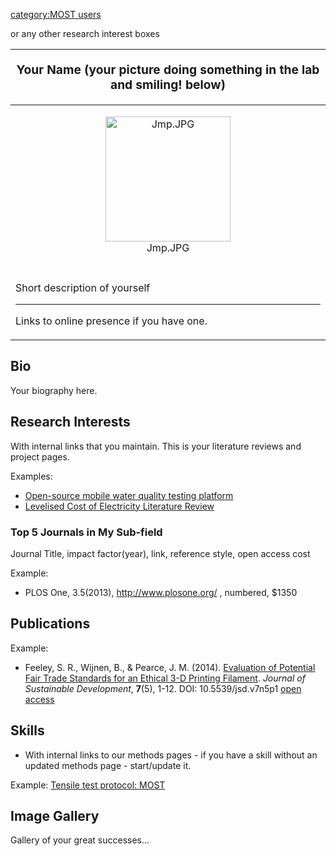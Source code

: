 [[category:MOST users]]

{{MOST}}

{{userboxtop}}
{{User MOST}}
{{User photovoltaic}}
{{User OSH}}
{{User 3D printing}}
or any other research interest boxes
{{userboxbottom}}

{|style="border:1px solid #D0D0FF; background-color: #D0D0FF; margin-left:.1em; margin-top:1px; -moz-border-radius:15px;" align="right" width="400px"
!<center><big>Your Name (your picture doing something in the lab and smiling! below)</big></center>
|-
|<center>[[Image:Jmp.JPG|200px]]</center>
|-
|-
|Short description of yourself
----
Links to online presence if you have one.
|}

==Bio==
Your biography here.



== Research Interests ==
With internal links that you maintain. This is your literature reviews and project pages.

Examples:
* [[Open-source mobile water quality testing platform]]
*[[Levelised Cost of Electricity Literature Review]]

===Top 5 Journals in My Sub-field===
Journal Title, impact factor(year), link, reference style, open access cost

Example:
*PLOS One, 3.5(2013), http://www.plosone.org/ , numbered, $1350

==Publications==
Example:
* Feeley, S. R., Wijnen, B., & Pearce, J. M. (2014). [http://www.ccsenet.org/journal/index.php/jsd/article/view/32187 Evaluation of Potential Fair Trade Standards for an Ethical 3-D Printing Filament]. ''Journal of Sustainable Development'', '''7'''(5), 1-12. DOI: 10.5539/jsd.v7n5p1  [https://www.academia.edu/8406439/Evaluation_of_Potential_Fair_Trade_Standards_for_an_Ethical_3-D_Printing_Filament open access]

==Skills==
* With internal links to our methods pages - if you have a skill without an updated methods page - start/update it.
Example:
[[Tensile test protocol: MOST]]

==Image Gallery==
Gallery of your great successes...

{{gallery
|width=180
|height=135
|lines=2
|Image:Fig_5(1).jpg|Fig 1:MTU PhD Research Fellow (Jephias Gwamuri) with DNV.KEMA Energy & Sustainability Principal Engineer, Solar (Tim Townsend) & Pete after system installation at KRC.
|Image:Fig_5(3).jpg|Fig 2:DNV.GL & MTU-KRC System:System: Effect of snow vs panel angle and ground elevation project
|Image:Fig_1(1).jpg|Fig 3:DNV.GL & MTU-KRC System
|Image:Fig_1(2).jpg|Fig 4:DNV.GL & MTU-KRC System
}}